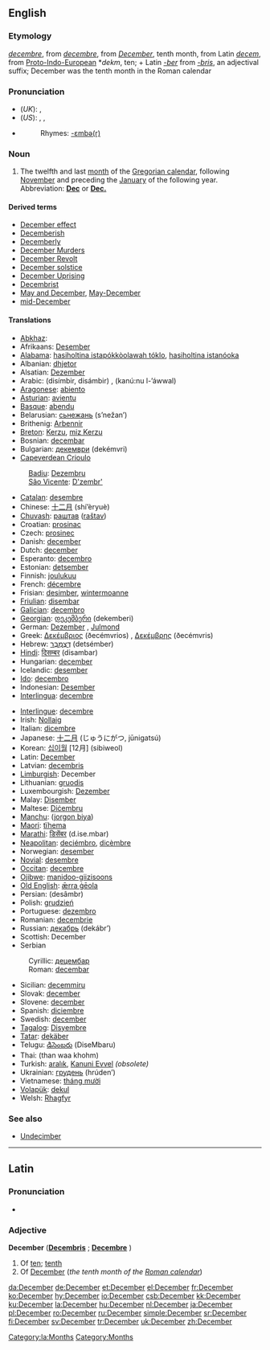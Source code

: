 {{see|december}}
==English==
===Etymology===
{{ME.}} ''[[decembre#Middle English|decembre]]'', from {{OF.}} ''[[decembre#Old French|decembre]]'', from {{L.}} ''[[December#Latin|December]]'', tenth month, from Latin ''[[decem]]'', from [[Proto-Indo-European]] *''dekm'', ten; + Latin ''[[-ber]]'' from ''[[-bris]]'', an adjectival suffix; December was the tenth month in the Roman calendar

===Pronunciation===
*(''UK''): {{IPA|/dɪˈsɛmbə/}}, {{SAMPA|/dI"sEmb@/}}
*(''US''): {{AHD|dĭ-sĕmʹbər}}, {{IPA|/dɪˈsɛmbɚ/}}, {{SAMPA|/dI"sEmb@`/}}
*{{audio|en-us-December.ogg|Audio (US)}}
*:Rhymes: [[Rhymes:English:-ɛmbə(r)|-ɛmbə(r)]]

===Noun===
# The twelfth and last [[month]] of the [[Gregorian calendar]], following [[November]] and preceding the [[January]] of the following year. Abbreviation: '''[[Dec]]''' or '''[[Dec.]]'''

====Derived terms====
*[[December effect]]
*[[Decemberish]]
*[[Decemberly]]
*[[w:Decembermoorden|December Murders]]
*[[w:December Revolt|December Revolt]]
*[[December solstice]]
*[[w:December Revolt|December Uprising]]
*[[Decembrist]]
*[[May and December]], [[May-December]]
*[[mid-December]]

====Translations====
{{top}}
*[[Abkhaz]]: {{RUchar|[[ҧхынҷкәын]]}} {{IPAchar|(ṗĥənč̤kwən)}}
*Afrikaans: [[Desember]] 
*[[Alabama]]: [[hasiholtina istapókkòolawah tóklo]], [[hasiholtina istanóoka]]
*Albanian: [[dhjetor]]
*Alsatian: [[Dezember]] {{m}}
*Arabic: {{ARchar|[[ديسمبر|دِيسمْبِر]]}} (disímbir, disámbir) {{m}}, {{ARchar|[[كانون الاول|کانونُ الأوّلُ]]}} (kanú:nu l-’áwwal) {{m}}
*[[Aragonese]]: [[abiento]] {{m}}
*[[Asturian]]: [[avientu]] {{m}}
*[[Basque]]: [[abendu]]
*Belarusian: [[сьнежань]] (s’nežan’)
*Brithenig: [[Arbennir]]
*[[Breton]]: [[Kerzu]], [[miz Kerzu]]
*Bosnian: [[decembar#Bosnian|decembar]] {{m}}
*Bulgarian: [[декември]] (dekémvri) {{m}}
*[[Capeverdean Crioulo]]
:[[Badiu]]: [[Dezembru]] {{m}}
:[[São Vicente]]: [[D'zembr']] {{m}}
*[[Catalan]]: [[desembre]] {{m}}
*Chinese: [[十二月]] (shí’èryuè)
*[[Chuvash]]: [[раштав]] ([[raštav]])
*Croatian: [[prosinac]] {{m}}
*Czech: [[prosinec]] {{m}}
*Danish: [[december#Danish|december]]
*Dutch: [[december#Dutch|december]] {{m}}
*Esperanto: [[decembro]]
*Estonian: [[detsember]]
*Finnish: [[joulukuu]]
*French: [[décembre]] {{m}}
*Frisian: [[desimber]], [[wintermoanne]]
*[[Friulian]]: [[disembar]] {{m}}
*[[Galician]]: [[decembro]] {{m}}
*[[Georgian]]: [[დეკემბერი]] (dekemberi)
*German: [[Dezember]] {{m}}, [[Julmond]] {{m}}
*Greek: [[Δεκέμβριος]] (ðecémvrios) {{m}}, [[Δεκέμβρης]] (ðecémvris) {{m}}
*Hebrew: [[דצמבר|דֶּצֶמְבֶּר]] (detsémber)
*[[Hindi]]: [[दिसम्बर]] (disambar)
*Hungarian: [[december#Hungarian|december]]
*Icelandic: [[desember]]
*[[Ido]]: [[decembro]]
*Indonesian: [[Desember]]
*[[Interlingua]]: [[decembre]]
{{mid}}
*[[Interlingue]]: [[decembre]]
*Irish: [[Nollaig]]
*Italian: [[dicembre]] {{m}}
*Japanese: [[十二月]] (じゅうにがつ, jūnigatsú)
*Korean: [[십이월]] [12月] (sibiweol)
*Latin: [[December#Latin|December]] {{m}}
*Latvian: [[decembris]] {{m}}
*[[Limburgish]]: December {{m}}
*Lithuanian: [[gruodis]] {{m}}
*Luxembourgish: [[Dezember]] {{m}}
*Malay: [[Disember]]
*Maltese: [[Diċembru]]
*[[Manchu]]: ([[jorgon biya]])
*[[Maori]]: [[tïhema]]
*[[Marathi]]: [[डिसेंबर]] (d.ise.mbar)
*[[Neapolitan]]: [[deciémbro]], [[dicèmbre]]
*Norwegian: [[desember]]
*[[Novial]]: [[desembre]]
*[[Occitan]]: [[decembre]] {{m}}
*[[Ojibwe]]: [[manidoo-giizisoons]]
*[[Old English]]: [[ærra geola|ǣrra ġēola]] {{m}}
*Persian: {{FAchar|[[دسامبر]]}} (desâmbr)
*Polish: [[grudzień]] {{m}}
*Portuguese: [[dezembro]] {{m}}
*Romanian: [[decembrie]]
*Russian: [[декабрь]] (dekábr’) {{m}}
*Scottish: December
*Serbian
:Cyrillic: [[децембар#Serbian|децембар]] {{m}}
:Roman: [[decembar#Serbian|decembar]] {{m}}
*Sicilian: [[decemmiru]] {{m}}
*Slovak: [[december#Slovak|december]] {{m}}
*Slovene: [[december#Slovene|december]] {{m}}
*Spanish: [[diciembre]] {{m}}
*Swedish: [[december#Swedish|december]]
*[[Tagalog]]: [[Disyembre]]
*[[Tatar]]: [[dekäber]]
*Telugu: [[డిసెంబరు]] (DiseMbaru)
*Thai: {{THchar|[[ธันวาคม]]}} (than waa khohm)
*Turkish: [[aralık]], [[Kanuni Evvel]] ''(obsolete)''
*Ukrainian: [[грудень]] (hrúden’)
*Vietnamese: [[tháng mười]]
*[[Volapük]]: [[dekul]]
*Welsh: [[Rhagfyr]] {{m}}
{{bottom}}

===See also===
*[[Undecimber]]<!--see Wikipedia article-->

----

==Latin==
[[Category:la:Months]]

===Pronunciation===
*{{IPA|/dɛˈkɛːm.bɛr/}}

===Adjective===
'''December''' {{m}} ('''[[Decembris]]''' {{f}}; '''[[Decembre]]''' {{n}})

# Of [[ten]]; [[tenth]]
# Of [[#English|December]] (''the tenth month of the [[w:Roman calendar|Roman calendar]]'')

[[Category:Months]]

[[da:December]]
[[de:December]]
[[et:December]]
[[el:December]]
[[fr:December]]
[[ko:December]]
[[hy:December]]
[[io:December]]
[[csb:December]]
[[kk:December]]
[[ku:December]]
[[la:December]]
[[hu:December]]
[[nl:December]]
[[ja:December]]
[[pl:December]]
[[ro:December]]
[[ru:December]]
[[simple:December]]
[[sr:December]]
[[fi:December]]
[[sv:December]]
[[tr:December]]
[[uk:December]]
[[zh:December]]
